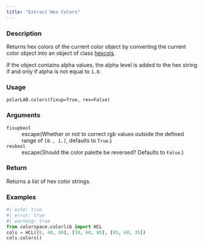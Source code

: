 ```yaml
---
title: "Extract Hex Colors"
---
```


### Description

Returns hex colors of the current color object by converting
the current color object into an object of class [hexcols](colorspace.colorlib.hexcols.qmd).

If the object contains alpha values, the alpha level is added to the
hex string if and only if alpha is not equal to `1.0`.

### Usage

<pre><code class='language-python'>polarLAB.colors(fixup=True, rev=False)</code></pre>

### Arguments

<dl class="pyp-list param-list">
  <dt style = "white-space: nowrap; font-family: monospace; vertical-align: top">
   <code id="colorspace.colorlib.polarLAB.colors:fixup">fixup</code><code class="argument-class">bool</code>
  </dt>
 <dd>escape(Whether or not to correct rgb values outside the
defined range of `[0., 1.]`, defaults to `True`.)</dd>
  <dt style = "white-space: nowrap; font-family: monospace; vertical-align: top">
   <code id="colorspace.colorlib.polarLAB.colors:rev">rev</code><code class="argument-class">bool</code>
  </dt>
 <dd>escape(Should the color palette be reversed? Defaults to `False`.)</dd>
</dl>

### Return

Returns a list of hex color strings.

### Examples

```python
#| echo: true
#| error: true
#| warning: true
from colorspace.colorlib import HCL
cols = HCL([0, 40, 80], [30, 60, 80], [85, 60, 35])
cols.colors()
```




